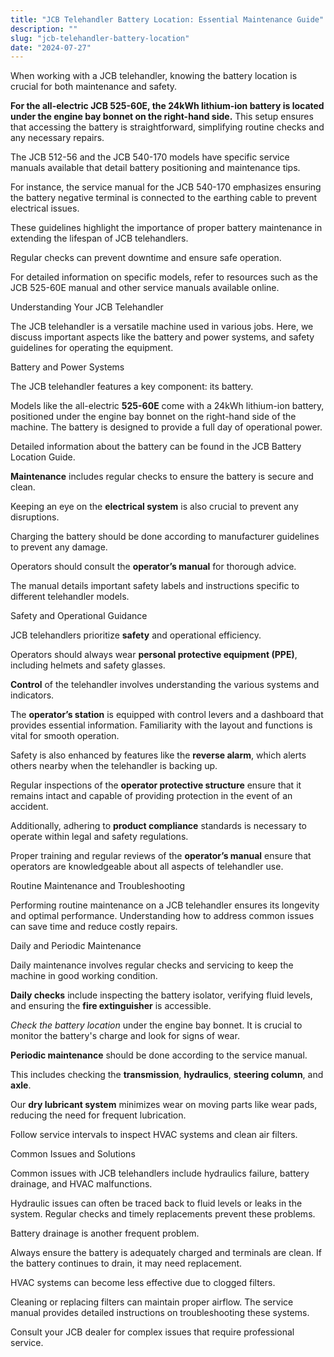 ```yaml
---
title: "JCB Telehandler Battery Location: Essential Maintenance Guide"
description: ""
slug: "jcb-telehandler-battery-location"
date: "2024-07-27"
---
```



When working with a JCB telehandler, knowing the battery location is crucial for both maintenance and safety. 

**For the all-electric JCB 525-60E, the 24kWh lithium-ion battery is located under the engine bay bonnet on the right-hand side.** This setup ensures that accessing the battery is straightforward, simplifying routine checks and any necessary repairs.

The JCB 512-56 and the JCB 540-170 models have specific service manuals available that detail battery positioning and maintenance tips. 

For instance, the service manual for the JCB 540-170 emphasizes ensuring the battery negative terminal is connected to the earthing cable to prevent electrical issues.

These guidelines highlight the importance of proper battery maintenance in extending the lifespan of JCB telehandlers. 

Regular checks can prevent downtime and ensure safe operation. 

For detailed information on specific models, refer to resources such as the JCB 525-60E manual and other service manuals available online.

Understanding Your JCB Telehandler

The JCB telehandler is a versatile machine used in various jobs. Here, we discuss important aspects like the battery and power systems, and safety guidelines for operating the equipment.

Battery and Power Systems

The JCB telehandler features a key component: its battery. 

Models like the all-electric **525-60E** come with a 24kWh lithium-ion battery, positioned under the engine bay bonnet on the right-hand side of the machine. The battery is designed to provide a full day of operational power. 

Detailed information about the battery can be found in the JCB Battery Location Guide.

**Maintenance** includes regular checks to ensure the battery is secure and clean. 

Keeping an eye on the **electrical system** is also crucial to prevent any disruptions. 

Charging the battery should be done according to manufacturer guidelines to prevent any damage.

Operators should consult the **operator’s manual** for thorough advice. 

The manual details important safety labels and instructions specific to different telehandler models.

Safety and Operational Guidance

JCB telehandlers prioritize **safety** and operational efficiency. 

Operators should always wear **personal protective equipment (PPE)**, including helmets and safety glasses.

**Control** of the telehandler involves understanding the various systems and indicators. 

The **operator’s station** is equipped with control levers and a dashboard that provides essential information. Familiarity with the layout and functions is vital for smooth operation.

Safety is also enhanced by features like the **reverse alarm**, which alerts others nearby when the telehandler is backing up. 

Regular inspections of the **operator protective structure** ensure that it remains intact and capable of providing protection in the event of an accident.

Additionally, adhering to **product compliance** standards is necessary to operate within legal and safety regulations. 

Proper training and regular reviews of the **operator’s manual** ensure that operators are knowledgeable about all aspects of telehandler use.

Routine Maintenance and Troubleshooting

Performing routine maintenance on a JCB telehandler ensures its longevity and optimal performance. Understanding how to address common issues can save time and reduce costly repairs.

Daily and Periodic Maintenance

Daily maintenance involves regular checks and servicing to keep the machine in good working condition. 

**Daily checks** include inspecting the battery isolator, verifying fluid levels, and ensuring the **fire extinguisher** is accessible.

*Check the battery location* under the engine bay bonnet. It is crucial to monitor the battery's charge and look for signs of wear.

**Periodic maintenance** should be done according to the service manual. 

This includes checking the **transmission**, **hydraulics**, **steering column**, and **axle**. 

Our **dry lubricant system** minimizes wear on moving parts like wear pads, reducing the need for frequent lubrication. 

Follow service intervals to inspect HVAC systems and clean air filters.

Common Issues and Solutions

Common issues with JCB telehandlers include hydraulics failure, battery drainage, and HVAC malfunctions. 

Hydraulic issues can often be traced back to fluid levels or leaks in the system. Regular checks and timely replacements prevent these problems.

Battery drainage is another frequent problem. 

Always ensure the battery is adequately charged and terminals are clean. If the battery continues to drain, it may need replacement.

HVAC systems can become less effective due to clogged filters. 

Cleaning or replacing filters can maintain proper airflow. The service manual provides detailed instructions on troubleshooting these systems.

Consult your JCB dealer for complex issues that require professional service.

